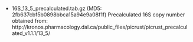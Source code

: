 - 16S_13_5_precalculated.tab.gz (MD5: 2fb637cbf5b0898bbca15a94e9a08f1f)
Precalculated 16S copy number obtained from:
http://kronos.pharmacology.dal.ca/public_files/picrust/picrust_precalculated_v1.1.1/13_5/
